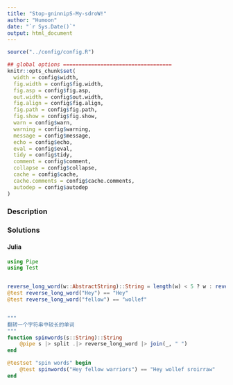 ```yaml
---
title: "Stop-gninnipS-My-sdroW!"
author: "Humoon"
date: "`r Sys.Date()`"
output: html_document
---
```



```r
source("../config/config.R")

## global options ===================================
knitr::opts_chunk$set(
  width = config$width,
  fig.width = config$fig.width,
  fig.asp = config$fig.asp,
  out.width = config$out.width,
  fig.align = config$fig.align,
  fig.path = config$fig.path,
  fig.show = config$fig.show,
  warn = config$warn,
  warning = config$warning,
  message = config$message,
  echo = config$echo,
  eval = config$eval,
  tidy = config$tidy,
  comment = config$comment,
  collapse = config$collapse,
  cache = config$cache,
  cache.comments = config$cache.comments,
  autodep = config$autodep
)
```

### Description



### Solutions


#### Julia

```julia
using Pipe
using Test


reverse_long_word(w::AbstractString)::String = length(w) < 5 ? w : reverse(w)
@test reverse_long_word("Hey") == "Hey"
@test reverse_long_word("fellow") == "wollef"


"""
翻转一个字符串中较长的单词   
"""
function spinwords(s::String)::String
    @pipe s |> split .|> reverse_long_word |> join(_, " ")
end

@testset "spin words" begin
    @test spinwords("Hey fellow warriors") == "Hey wollef sroirraw"
end
```
